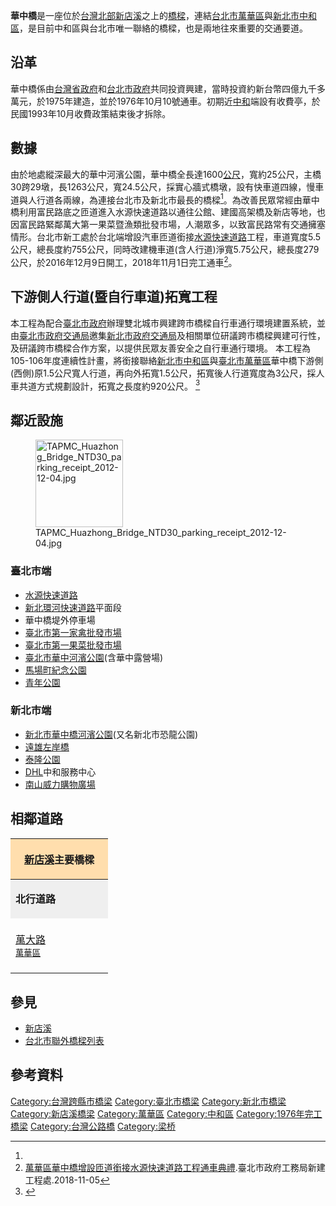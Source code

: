{{Infobox_Bridge
|bridge_name=華中橋<br><small>Huazhong Bridge
|image= 華中橋.JPG
|caption= [[新店溪自行車道|新店溪右岸自行車道]]和前方華中橋
|official_name= 華中大橋
|Also_known_as= 
|carries= [[萬大路|萬大路]]－[[景平路|景平路]]
|crosses= [[新店溪|新店溪]]
|locale= {{flag|ROC}}（[[臺灣|臺灣]]）[[台北市|台北市]][[萬華區|萬華區]]、[[新北市|新北市]][[中和區|中和區]]
|maint= 
|id=
|design= 
|mainspan= {{convert|48|m|ft|0}} <ref name="廖耀宇"/>
|length= {{convert|1600|m|ft|0}}
|width= {{convert|25|m|ft|0}}
|spans = 30
|pierswater = 29
|height= 
|clearance= 
|below= 
|aadtraffic=
|open=1976年10月10號
|closed= 
|toll= 
|preceded = [[中正橋|中正橋]]
|followed = [[光復橋|光復橋]]
|coordinates= {{coord|25|00|41.5|N|121|29|43.7|E|display=it}}
}}

'''華中橋'''是一座位於[[台灣北部|台灣北部]][[新店溪|新店溪]]之上的[[橋樑|橋樑]]，連結[[台北市|台北市]][[萬華區|萬華區]]與[[新北市|新北市]][[中和區|中和區]]，是目前中和區與台北市唯一聯絡的橋樑，也是兩地往來重要的交通要道。

== 沿革 ==
華中橋係由[[台灣省政府|台灣省政府]]和[[台北市政府|台北市政府]]共同投資興建，當時投資約新台幣四億九千多萬元，於1975年建造，並於1976年10月10號通車。初期近[[中和區|中和]]端設有收費亭，於民國1993年10月收費政策結束後才拆除。

== 數據 ==
由於地處縱深最大的華中河濱公園，華中橋全長達1600[[公尺|公尺]]，寬約25公尺，主橋30跨29墩，長1263公尺，寬24.5公尺，採實心牆式橋墩，設有快車道四線，慢車道與人行道各兩線，為連接台北市及新北市最長的橋樑<ref name="廖耀宇"/>。為改善民眾常經由華中橋利用富民路底之匝道進入水源快速道路以通往公館、建國高架橋及新店等地，也因富民路緊鄰萬大第一果菜暨漁類批發市場，人潮眾多，以致富民路常有交通擁塞情形。台北市新工處於台北端增設汽車匝道銜接[[水源快速道路|水源快速道路]]工程，車道寬度5.5公尺，總長度約755公尺，同時改建機車道(含人行道)淨寬5.75公尺，總長度279公尺，於2016年12月9日開工，2018年11月1日完工通車<ref>[https://nco.gov.taipei/News_Content.aspx?n=BB8CF6F431E10630&sms=72544237BBE4C5F6&s=E4D8CFF1E5DC1DBD 萬華區華中橋增設匝道銜接水源快速道路工程通車典禮].臺北市政府工務局新建工程處.2018-11-05</ref>。

==下游側人行道(暨自行車道)拓寬工程==
本工程為配合[[臺北市政府|臺北市政府]]辦理雙北城市興建跨市橋樑自行車通行環境建置系統，並由[[臺北市政府交通局|臺北市政府交通局]]邀集[[新北市政府交通局|新北市政府交通局]]及相關單位研議跨市橋樑興建可行性，及研議跨市橋樑合作方案，以提供民眾友善安全之自行車通行環境。
本工程為105-106年度連續性計畫，將銜接聯絡[[中和區|新北市中和區]]與[[萬華區|臺北市萬華區]]華中橋下游側(西側)原1.5公尺寬人行道，再向外拓寬1.5公尺，拓寬後人行道寬度為3公尺，採人車共道方式規劃設計，拓寬之長度約920公尺。
<ref>{{Cite web |url=http://w2.dbas.taipei.gov.tw/budget/ofbudget/105budget/BUDGET/bfbud/105br5430_0707000m.pdf |title=工務局主管105年度施政及預算重點說明 |access-date=2017-02-05 |archive-url=https://web.archive.org/web/20170206103528/http://w2.dbas.taipei.gov.tw/budget/ofbudget/105budget/BUDGET/bfbud/105br5430_0707000m.pdf |archive-date=2017-02-06 |dead-url=yes }}</ref>

== 鄰近設施 ==
[[File:TAPMC_Huazhong_Bridge_NTD30_parking_receipt_2012-12-04.jpg|140px]]
===臺北市端===
*[[水源路|水源快速道路]]
*[[新北環河快速道路|新北環河快速道路]]平面段
*華中橋堤外停車場
*[[臺北市第一家禽批發市場|臺北市第一家禽批發市場]]
*[[臺北市第一果菜批發市場|臺北市第一果菜批發市場]]
*[[臺北市華中河濱公園|臺北市華中河濱公園]](含華中露營場)
*[[馬場町紀念公園|馬場町紀念公園]]
*[[青年公園_(臺北市)|青年公園]]

===新北市端===
*[[新北市華中橋河濱公園|新北市華中橋河濱公園]](又名新北市恐龍公園)
*[[遠雄左岸橋|遠雄左岸橋]]
*[[泰隆公園|泰隆公園]]
*[[DHL|DHL]]中和服務中心
*[[威力購物廣場|南山威力購物廣場]]

== 相鄰道路 ==
{|  class="toccolours" border="1" cellpadding="4" style="margin: 0 auto; border-collapse: collapse; text-align: center; white-space:nowrap;"
|-  
! colspan="3" style="background: #ffdead;" | '''[[新店溪|新店溪]]主要橋樑'''
|-
| style="background: #efefef;" | '''北行道路'''
| colspan="1" style= "background: #efefef;"    |'''[[新店溪|新店溪]]'''
| style="background: #efefef;" | '''南行道路'''
|-
| style="width:140px; height:88px;" |  [[萬大路|萬大路]]<br /><small>[[萬華區|萬華區]]</small>
| style="width:200px; height:75px;" | '''華中橋'''<br /><small>''往''</small><br /><small>''←[[台北市|台北市]]　　　　[[新北市|新北市]]→''</small>
| style="width:140px; height:75px;" | [[景平路|景平路]]<br /><small>[[中和區|中和區]]</small>
{| border="0"
|}
|}

== 參見 ==
*[[新店溪|新店溪]]
*[[台北市聯外橋樑列表|台北市聯外橋樑列表]]

==參考資料==
{{Reflist| refs=
<ref name="廖耀宇">{{cite web|language=zh-tw|url=http://www.tpce.org.tw/tpce/h5/%E6%8A%80%E5%B8%AB%E6%9C%9F%E5%88%8A(%E7%AC%AC61%E6%9C%9F%E8%B5%B7)/%E7%AC%AC61%E6%9C%9F/61-15.pdf|title=河濱漫步看橋樑|author=廖耀宇|publisher=技師期刊|date=2012年10月|accessdate=2014-05-16}}</ref>
}}

{{淡水河流域橋樑}}
[[Category:台灣跨縣市橋梁|Category:台灣跨縣市橋梁]]
[[Category:臺北市橋梁|Category:臺北市橋梁]]
[[Category:新北市橋梁|Category:新北市橋梁]]
[[Category:新店溪橋梁|Category:新店溪橋梁]]
[[Category:萬華區|Category:萬華區]]
[[Category:中和區|Category:中和區]]
[[Category:1976年完工橋梁|Category:1976年完工橋梁]]
[[Category:台灣公路橋|Category:台灣公路橋]]
[[Category:梁桥|Category:梁桥]]